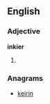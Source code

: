 ==English==

===Adjective===
'''inkier'''

# {{comparative of|inky}}

===Anagrams===
* [[keirin#English|keirin]]